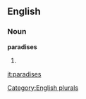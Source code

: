 
==English==

===Noun===
'''paradises'''

# {{plural of|[[paradise]]}}

[[Category:English plurals]]

[[it:paradises]]